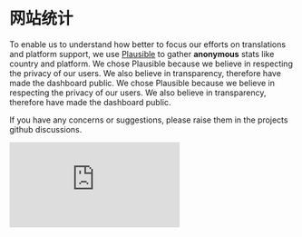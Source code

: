 # 网站统计

To enable us to understand how better to focus our efforts on translations and platform support, we use [Plausible](https://plausible.io/privacy-focused-web-analytics) to gather **anonymous** stats like country and platform. We chose Plausible because we believe in respecting the privacy of our users. We also believe in transparency, therefore have made the dashboard public. We chose Plausible because we believe in respecting the privacy of our users. We also believe in transparency, therefore have made the dashboard public.

If you have any concerns or suggestions, please raise them in the projects github discussions.

<head>
  <script async src="https://plausible.io/js/embed.host.js"></script>
</head>

  <div>
    <iframe
      plausible-embed="true"
      src="https://plausible.io/share/wails.io?auth=Ll6cPlScOwOi_wgwZwMBn&embed=true&theme=system"
      scrolling="no"
      frameBorder={0}
      loading="lazy"
      style={{ width: "1px", minWidth: "100%", height: "1600px" }}
    />
  </div>
);

<NewComponent />
